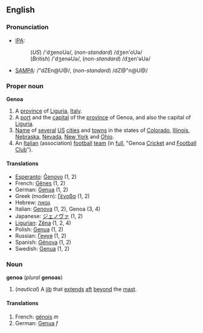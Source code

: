 ==English==
===Pronunciation===
*[[IPA]]:
*:(''US'') /'dʒenoUə/, (''non-standard'') /dʒen'oUə/
*:(''British'') /'dʒenəUə/, (''non-standard'') /dʒen'əUə/
*[[SAMPA]]: /"dZEn@U@/, (''non-standard'') /dZ@"n@U@/

===Proper noun===
'''Genoa'''

#A [[province]] of [[Liguria]], [[Italy]].
#A [[port]] and the [[capital]] of the [[province]] of Genoa, and also the capital of [[Liguria]].
#[[Name]] of [[several]] [[US]] [[city|cities]] and [[town]]s in the states of [[Colorado]], [[Illinois]], [[Nebraska]], [[Nevada]], [[New York]]  and [[Ohio]].
#An [[Italian]] (association) [[football]] [[team]] (in [[full]], "Genoa [[Cricket]] and [[Football]] [[Club]]").

====Translations====
*[[Esperanto]]: [[Ĝenovo]] (1, 2)
*French: [[Gênes]] (1, 2)
*German: [[Genua]] (1, 2)
*Greek (modern): [[Γένοβα]] (1, 2)
*Hebrew: [[גנואה]]   
*Italian: [[Genova]] (1, 2), Genoa (3, 4)
*Japanese: [[ジェノヴァ]] (1, 2)
*[[Ligurian]]: [[Zêna]] (1, 2, 4)
*Polish: [[Genua]] (1, 2)
*Russian: [[Генуя]] (1, 2)
*Spanish: [[Génova]] (1, 2)
*Swedish: [[Genua]] (1, 2)

===Noun===
'''genoa''' (''plural'' '''genoas''')

#(''nautical'') A [[jib]] that [[extend]]s [[aft]] [[beyond]] the [[mast]].

====Translations====

#French: [[génois]] ''m''
#German: [[Genua]] ''f''